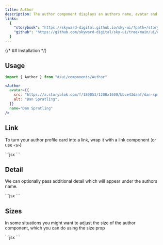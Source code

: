 ```yaml
---
title: Author
description: The author component displays an authors name, avatar and optional detail and links.
links:
  {
    "storybook": "https://skyward-digital.github.io/sky-ui/?path=/story/components-author--default",
    "github": "https://github.com/skyward-digital/sky-ui/tree/main/ui/components/Author",
  }
---
```



<CodePreview>
  <Author
    avatar={{
      src: "https://a.storyblok.com/f/180053/1200x1600/bbce43daaf/dan-spratling-profile-picture.jpg",
      alt: "Dan Spratling",
    }}
    name="Dan Spratling"
  />
</CodePreview>

{/* ## Installation */}

## Usage

```jsx
import { Author } from "#/ui/components/Author"
```

```jsx
<Author
  avatar={{
    src: "https://a.storyblok.com/f/180053/1200x1600/bbce43daaf/dan-spratling-profile-picture.jpg",
    alt: "Dan Spratling",
  }}
  name="Dan Spratling"
/>
```

## Link

To turn your author profile card into a link, wrap it with a link component (or use `<a>`)

<CodePreview client:load>
  <a href="#dan-spratling">
    <Author
      avatar={{
        src: "https://a.storyblok.com/f/180053/1200x1600/bbce43daaf/dan-spratling-profile-picture.jpg",
        alt: "Dan Spratling",
      }}
      name="Dan Spratling"
    />
  </a>
  <div slot="code">
    ```jsx
    <a href="#dan-spratling">
      <Author
        avatar={{
          src: "https://a.storyblok.com/f/180053/1200x1600/bbce43daaf/dan-spratling-profile-picture.jpg",
          alt: "Dan Spratling",
        }}
        name="Dan Spratling"
      />
    </a>
    ```
  </div>
</CodePreview>

## Detail

We can optionally pass additional detail which will appear under the authors name.

<CodePreview client:load>
  <Author
    avatar={{
      src: "https://a.storyblok.com/f/180053/1200x1600/bbce43daaf/dan-spratling-profile-picture.jpg",
      alt: "Dan Spratling",
    }}
    name="Dan Spratling"
    detail="Founder of Skyward Digital"
  />
  <div slot="code">
    ```jsx
    <Author
      avatar={{
        src: "https://a.storyblok.com/f/180053/1200x1600/bbce43daaf/dan-spratling-profile-picture.jpg",
        alt: "Dan Spratling",
      }}
      name="Dan Spratling"
      detail="Founder of Skyward Digital"
    />
    ```
  </div>
</CodePreview>

## Sizes

In some situations you might want to adjust the size of the author component, which you can do using the size prop

<CodePreview client:load>
  <div className="flex flex-col items-center justify-center gap-4">
    <Author
      avatar={{
        src: "https://a.storyblok.com/f/180053/1200x1600/bbce43daaf/dan-spratling-profile-picture.jpg",
        alt: "Dan Spratling",
      }}
      name="Dan Spratling"
      size="xs"
    />
    <Author
      avatar={{
        src: "https://a.storyblok.com/f/180053/1200x1600/bbce43daaf/dan-spratling-profile-picture.jpg",
        alt: "Dan Spratling",
      }}
      name="Dan Spratling"
      size="sm"
    />
    <Author
      avatar={{
        src: "https://a.storyblok.com/f/180053/1200x1600/bbce43daaf/dan-spratling-profile-picture.jpg",
        alt: "Dan Spratling",
      }}
      name="Dan Spratling"
      size="md"
    />
    <Author
      avatar={{
        src: "https://a.storyblok.com/f/180053/1200x1600/bbce43daaf/dan-spratling-profile-picture.jpg",
        alt: "Dan Spratling",
      }}
      name="Dan Spratling"
      size="lg"
    />
    <Author
      avatar={{
        src: "https://a.storyblok.com/f/180053/1200x1600/bbce43daaf/dan-spratling-profile-picture.jpg",
        alt: "Dan Spratling",
      }}
      name="Dan Spratling"
      size="xl"
    />
    <Author
      avatar={{
        src: "https://a.storyblok.com/f/180053/1200x1600/bbce43daaf/dan-spratling-profile-picture.jpg",
        alt: "Dan Spratling",
      }}
      name="Dan Spratling"
      size="2xl"
    />
  </div>
  <div slot="code">
    ```jsx
    <Author
      avatar={{
        src: "https://a.storyblok.com/f/180053/1200x1600/bbce43daaf/dan-spratling-profile-picture.jpg",
        alt: "Dan Spratling",
      }}
      name="Dan Spratling"
      size="xs" // or sm, md, lg, xl, 2xl
    />
    ```
  </div>
</CodePreview>
